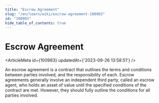 ```yaml
---
title: "Escrow Agreement"
slug: "/en/learn/wiki/escrow-agreement-100983"
id: "100983"
hide_table_of_contents: true
---
```



# Escrow Agreement

<ArticleMeta id={100983} updatedAt={'2023-09-26 13:58:51'} />
<div className='border-solid border-b border-t-0 my-4 border-[var(--ifm-color-gray-300)]' />

An escrow agreement is a contract that outlines the terms and conditions between parties involved, and the responsibility of each. Escrow agreements generally involve an independent third party, called an escrow agent, who holds an asset of value until the specified conditions of the contract are met. However, they should fully outline the conditions for all parties involved.

